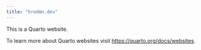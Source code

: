 ```yaml
---
title: "hrodmn.dev"
---
```


This is a Quarto website.

To learn more about Quarto websites visit <https://quarto.org/docs/websites>.
